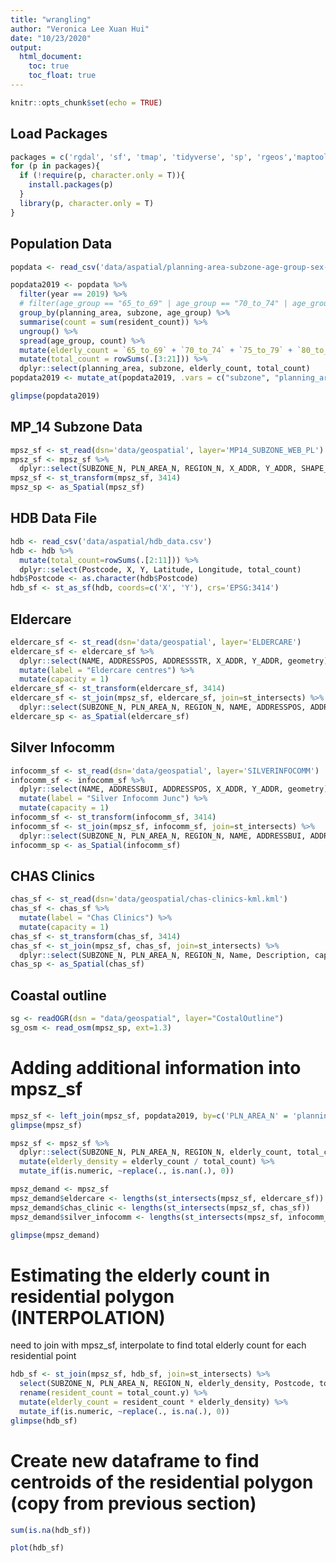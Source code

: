 ```yaml
---
title: "wrangling"
author: "Veronica Lee Xuan Hui"
date: "10/23/2020"
output: 
  html_document: 
    toc: true
    toc_float: true
---
```


```r
knitr::opts_chunk$set(echo = TRUE)
```

## Load Packages
```r
packages = c('rgdal', 'sf', 'tmap', 'tidyverse', 'sp', 'rgeos','maptools', 'raster', 'spatstat', 'spdep', 'OpenStreetMap', 'tmaptools', 'spatialEco', 'SpatialAcc', 'ggstatsplot', 'SpatialPosition')
for (p in packages){
  if (!require(p, character.only = T)){
    install.packages(p)
  }
  library(p, character.only = T)
}
```

## Population Data 
```r
popdata <- read_csv('data/aspatial/planning-area-subzone-age-group-sex-and-type-of-dwelling-june-2011-2019.csv')
```

```r
popdata2019 <- popdata %>%
  filter(year == 2019) %>%
  # filter(age_group == "65_to_69" | age_group == "70_to_74" | age_group == '75_to_79' | age_group == '80_to_84' | age_group == '85_to_89' | age_group == '90_and_over') %>%
  group_by(planning_area, subzone, age_group) %>%
  summarise(count = sum(resident_count)) %>%
  ungroup() %>%
  spread(age_group, count) %>%
  mutate(elderly_count = `65_to_69` + `70_to_74` + `75_to_79` + `80_to_84` + `85_to_89` + `90_and_over`) %>%
  mutate(total_count = rowSums(.[3:21])) %>%
  dplyr::select(planning_area, subzone, elderly_count, total_count)
popdata2019 <- mutate_at(popdata2019, .vars = c("subzone", "planning_area"), .funs=toupper)
```
```r
glimpse(popdata2019)
```


## MP_14 Subzone Data
```r
mpsz_sf <- st_read(dsn='data/geospatial', layer='MP14_SUBZONE_WEB_PL')
mpsz_sf <- mpsz_sf %>%
  dplyr::select(SUBZONE_N, PLN_AREA_N, REGION_N, X_ADDR, Y_ADDR, SHAPE_Leng, SHAPE_Area, geometry)
mpsz_sf <- st_transform(mpsz_sf, 3414)
mpsz_sp <- as_Spatial(mpsz_sf)
```



## HDB Data File
```r
hdb <- read_csv('data/aspatial/hdb_data.csv')
hdb <- hdb %>% 
  mutate(total_count=rowSums(.[2:11])) %>%
  dplyr::select(Postcode, X, Y, Latitude, Longitude, total_count)
hdb$Postcode <- as.character(hdb$Postcode)
hdb_sf <- st_as_sf(hdb, coords=c('X', 'Y'), crs='EPSG:3414')
```




## Eldercare 
```r
eldercare_sf <- st_read(dsn='data/geospatial', layer='ELDERCARE')
eldercare_sf <- eldercare_sf %>%
  dplyr::select(NAME, ADDRESSPOS, ADDRESSSTR, X_ADDR, Y_ADDR, geometry) %>%
  mutate(label = "Eldercare centres") %>%
  mutate(capacity = 1)
eldercare_sf <- st_transform(eldercare_sf, 3414)
eldercare_sf <- st_join(mpsz_sf, eldercare_sf, join=st_intersects) %>%
  dplyr::select(SUBZONE_N, PLN_AREA_N, REGION_N, NAME, ADDRESSPOS, ADDRESSSTR, capacity, label, geometry)
eldercare_sp <- as_Spatial(eldercare_sf)

```


## Silver Infocomm
```r
infocomm_sf <- st_read(dsn='data/geospatial', layer='SILVERINFOCOMM')
infocomm_sf <- infocomm_sf %>%
  dplyr::select(NAME, ADDRESSBUI, ADDRESSPOS, X_ADDR, Y_ADDR, geometry) %>%
  mutate(label = "Silver Infocomm Junc") %>%
  mutate(capacity = 1)
infocomm_sf <- st_transform(infocomm_sf, 3414)
infocomm_sf <- st_join(mpsz_sf, infocomm_sf, join=st_intersects) %>%
  dplyr::select(SUBZONE_N, PLN_AREA_N, REGION_N, NAME, ADDRESSBUI, ADDRESSPOS, capacity, label, geometry)
infocomm_sp <- as_Spatial(infocomm_sf)

```


## CHAS Clinics
```r
chas_sf <- st_read(dsn='data/geospatial/chas-clinics-kml.kml')
chas_sf <- chas_sf %>%
  mutate(label = "Chas Clinics") %>%
  mutate(capacity = 1)
chas_sf <- st_transform(chas_sf, 3414)
chas_sf <- st_join(mpsz_sf, chas_sf, join=st_intersects) %>%
  dplyr::select(SUBZONE_N, PLN_AREA_N, REGION_N, Name, Description, capacity, label, geometry)
chas_sp <- as_Spatial(chas_sf)

```

## Coastal outline
```r
sg <- readOGR(dsn = "data/geospatial", layer="CostalOutline")
sg_osm <- read_osm(mpsz_sp, ext=1.3)
```

# Adding additional information into mpsz_sf
```r
mpsz_sf <- left_join(mpsz_sf, popdata2019, by=c('PLN_AREA_N' = 'planning_area', 'SUBZONE_N' = 'subzone'))
glimpse(mpsz_sf)
```

```r
mpsz_sf <- mpsz_sf %>%
  dplyr::select(SUBZONE_N, PLN_AREA_N, REGION_N, elderly_count, total_count, geometry) %>%
  mutate(elderly_density = elderly_count / total_count) %>%
  mutate_if(is.numeric, ~replace(., is.nan(.), 0))
```

```r
mpsz_demand <- mpsz_sf
mpsz_demand$eldercare <- lengths(st_intersects(mpsz_sf, eldercare_sf))
mpsz_demand$chas_clinic <- lengths(st_intersects(mpsz_sf, chas_sf))
mpsz_demand$silver_infocomm <- lengths(st_intersects(mpsz_sf, infocomm_sf))
```

```r
glimpse(mpsz_demand)
```


# Estimating the elderly count in residential polygon (INTERPOLATION)
need to join with mpsz_sf, interpolate to find total elderly count for each residential point
```r
hdb_sf <- st_join(mpsz_sf, hdb_sf, join=st_intersects) %>%
  select(SUBZONE_N, PLN_AREA_N, REGION_N, elderly_density, Postcode, total_count.y, geometry) %>%
  rename(resident_count = total_count.y) %>%
  mutate(elderly_count = resident_count * elderly_density) %>%
  mutate_if(is.numeric, ~replace(., is.na(.), 0))
glimpse(hdb_sf)
```


# Create new dataframe to find centroids of the residential polygon (copy from previous section)
```r
sum(is.na(hdb_sf))
```

```r
plot(hdb_sf)
```










